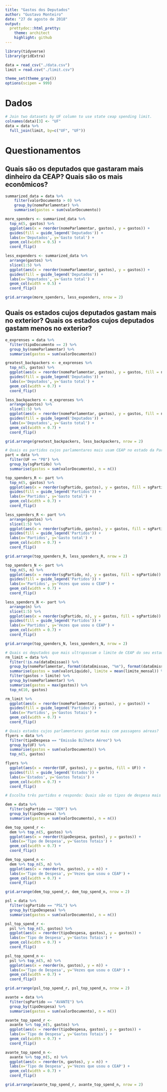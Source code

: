 ```yaml
---
title: "Gastos dos Deputados"
author: "Gustavo Monteiro"
date: "27 de agosto de 2018"
output:
  prettydoc::html_pretty:
    theme: architect
    highlight: github
---
```


```r
library(tidyverse)
library(gridExtra)

data = read_csv("./data.csv")
limit = read.csv("./limit.csv")

theme_set(theme_gray())
options(scipen = 999)
```
# Dados
```r
# Join two datasets by UF column to use state ceap spending limit.
colnames(data)[3] <- "UF"
data = data %>%
  full_join(limit, by=c("UF", "UF"))
```

# Questionamentos

## Quais são os deputados que gastaram mais dinheiro da CEAP? Quais são os mais econômicos?
```r
summarized_data = data %>% 
    filter(valorDocumento > 0) %>% 
    group_by(nomeParlamentar) %>% 
    summarise(gastos = sum(valorDocumento))

more_spenders <- summarized_data %>% 
  top_n(5, gastos) %>% 
  ggplot(aes(x = reorder(nomeParlamentar, gastos), y = gastos)) +
  guides(fill = guide_legend('Deputados')) +
  labs(x='Deputados', y='Gasto total') + 
  geom_col(width = 0.5) +
  coord_flip()

less_expenders <- summarized_data %>%
  arrange(gastos) %>%
  slice(1:5) %>%
  ggplot(aes(x = reorder(nomeParlamentar, gastos), y = gastos)) +
  guides(fill = guide_legend('Deputados')) +
  labs(x='Deputados', y='Gasto total') + 
  geom_col(width = 0.5) +
  coord_flip()

grid.arrange(more_spenders, less_expenders, nrow = 2)
```

## Quais os estados cujos deputados gastam mais no exterior? Quais os estados cujos deputados gastam menos no exterior?
```r
e_exprenses = data %>% 
  filter(tipoDocumento == 2) %>% 
  group_by(nomeParlamentar) %>% 
  summarise(gastos = sum(valorDocumento))

greatest_backpackers <- e_exprenses %>% 
  top_n(5, gastos) %>% 
  ggplot(aes(x = reorder(nomeParlamentar, gastos), y = gastos, fill = nomeParlamentar)) +
  guides(fill = guide_legend('Deputados')) +
  labs(x='Deputados', y='Gasto total') + 
  geom_col(width = 0.7) +
  coord_flip()

less_backpackers <- e_exprenses %>% 
  arrange(gastos) %>%
  slice(1:5) %>%
  ggplot(aes(x = reorder(nomeParlamentar, gastos), y = gastos, fill = nomeParlamentar)) +
  guides(fill = guide_legend('Deputados')) +
  labs(x='Deputados', y='Gasto total') + 
  geom_col(width = 0.7) +
  coord_flip()

grid.arrange(greatest_backpackers, less_backpackers, nrow = 2)
```

```r
# Quais os partidos cujos parlamentares mais usam CEAP no estado da Paraíba? Quais são os que menos usam? Mesmas perguntas considerando valores em R$.
part = data %>%
  filter(UF == "PB") %>% 
  group_by(sgPartido) %>% 
  summarise(gastos = sum(valorDocumento), n = n())

top_spenders_R <- part %>% 
  top_n(5, gastos) %>% 
  ggplot(aes(x = reorder(sgPartido, gastos), y = gastos, fill = sgPartido)) +
  guides(fill = guide_legend('Partidos')) +
  labs(x='Partidos', y='Gasto total') + 
  geom_col(width = 0.7) +
  coord_flip()

less_spenders_R <- part %>% 
  arrange(gastos) %>%
  slice(1:5) %>%
  ggplot(aes(x = reorder(sgPartido, gastos), y = gastos, fill = sgPartido)) +
  guides(fill = guide_legend('Partidos')) +
  labs(x='Partidos', y='Gasto total') + 
  geom_col(width = 0.7) +
  coord_flip()

grid.arrange(top_spenders_R, less_spenders_R, nrow = 2)
```
```r
top_spenders_N <- part %>% 
  top_n(5, n) %>% 
  ggplot(aes(x = reorder(sgPartido, n), y = gastos, fill = sgPartido)) +
  guides(fill = guide_legend('Partidos')) +
  labs(x='Partidos', y='Vezes que usou o CEAP') + 
  geom_col(width = 0.7) +
  coord_flip()

less_spenders_N <- part %>% 
  arrange(n) %>%
  slice(1:5) %>%
  ggplot(aes(x = reorder(sgPartido, n), y = gastos, fill = sgPartido)) +
  guides(fill = guide_legend('Partidos')) +
  labs(x='Partidos', y='Vezes que usou o CEAP') + 
  geom_col(width = 0.7) +
  coord_flip()

grid.arrange(top_spenders_N, less_spenders_N, nrow = 2)
```



```r
# Quais os deputados que mais ultrapassam o limite de CEAP do seu estado?
rm_limit = data %>% 
  filter(!is.na(dataEmissao)) %>% 
  group_by(nomeParlamentar, format(dataEmissao, "%m"), format(dataEmissao, "%y")) %>% 
  summarise(gastos = sum(valorLíquido), limite = mean(limite_mensal)) %>% 
  filter(gastos > limite) %>%
  group_by(nomeParlamentar) %>%
  summarise(gastos = max(gastos)) %>% 
  top_n(10, gastos)

rm_limit %>% 
  ggplot(aes(x = reorder(nomeParlamentar, gastos), y = gastos)) +
  guides(fill = guide_legend('Partidos')) +
  labs(x='Partidos', y='Gastos Totais') + 
  geom_col(width = 0.7) +
  coord_flip()
```

```r
# Quais estados cujos parlamentares gastam mais com passagens aéreas?
flyers = data %>%
  filter(tipoDespesa == "Emissão Bilhete Aéreo") %>% 
  group_by(UF) %>% 
  summarise(gastos = sum(valorDocumento)) %>% 
  top_n(5, gastos)

flyers %>% 
  ggplot(aes(x = reorder(UF, gastos), y = gastos, fill = UF)) +
  guides(fill = guide_legend('Estados')) +
  labs(x='Estados', y='Gastos Totais') + 
  geom_col(width = 0.7) +
  coord_flip()
```

```r
# Escolha três partidos e responda: Quais são os tipos de despesa mais utilizados no uso da CEAP pelos deputados desses partidos? Mesma pergunta considerando valores em R$.

dem = data %>%
  filter(sgPartido == "DEM") %>% 
  group_by(tipoDespesa) %>% 
  summarise(gastos = sum(valorDocumento), n = n())

dem_top_spend_r <- 
  dem %>% top_n(5, gastos) %>% 
  ggplot(aes(x = reorder(tipoDespesa, gastos), y = gastos)) +
  labs(x='Tipo de Despesa', y='Gastos Totais') + 
  geom_col(width = 0.7) +
  coord_flip()

dem_top_spend_n <- 
  dem %>% top_n(5, n) %>% 
  ggplot(aes(x = reorder(n, gastos), y = n)) +
  labs(x='Tipo de Despesa', y='Vezes que usou o CEAP') + 
  geom_col(width = 0.7) +
  coord_flip()

grid.arrange(dem_top_spend_r, dem_top_spend_n, nrow = 2)
```

```r
psl = data %>%
  filter(sgPartido == "PSL") %>% 
  group_by(tipoDespesa) %>% 
  summarise(gastos = sum(valorDocumento), n = n())

psl_top_spend_r <- 
  psl %>% top_n(5, gastos) %>% 
  ggplot(aes(x = reorder(tipoDespesa, gastos), y = gastos)) +
  labs(x='Tipo de Despesa', y='Gastos Totais') + 
  geom_col(width = 0.7) +
  coord_flip()

psl_top_spend_n <- 
  psl %>% top_n(5, n) %>% 
  ggplot(aes(x = reorder(n, gastos), y = n)) +
  labs(x='Tipo de Despesa', y='Vezes que usou o CEAP') + 
  geom_col(width = 0.7) +
  coord_flip()

grid.arrange(psl_top_spend_r, psl_top_spend_n, nrow = 2)
```

```r
avante = data %>%
  filter(sgPartido == "AVANTE") %>% 
  group_by(tipoDespesa) %>% 
  summarise(gastos = sum(valorDocumento), n = n())

avante_top_spend_r <- 
  avante %>% top_n(5, gastos) %>% 
  ggplot(aes(x = reorder(tipoDespesa, gastos), y = gastos)) +
  labs(x='Tipo de Despesa', y='Gastos Totais') + 
  geom_col(width = 0.7) +
  coord_flip()

avante_top_spend_n <- 
  avante %>% top_n(5, n) %>% 
  ggplot(aes(x = reorder(n, gastos), y = n)) +
  labs(x='Tipo de Despesa', y='Vezes que usou o CEAP') + 
  geom_col(width = 0.7) +
  coord_flip()

grid.arrange(avante_top_spend_r, avante_top_spend_n, nrow = 2)

```

